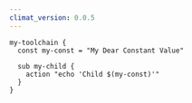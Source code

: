 ```yaml
---
climat_version: 0.0.5
---
```

```clidsl title="templates.cli"
my-toolchain {
  const my-const = "My Dear Constant Value"
  
  sub my-child {
    action "echo 'Child $(my-const)'"
  }
}
```